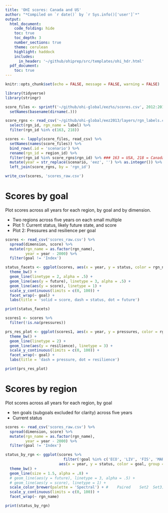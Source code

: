 ```yaml
---
title: 'OHI scores: Canada and US'
author: "*Compiled on `r date()` by `r Sys.info()['user']`*"
output: 
  html_document:
    code_folding: hide
    toc: true
    toc_depth: 3
    number_sections: true
    theme: cerulean
    highlight: haddock
    includes: 
      in_header: '~/github/ohiprep/src/templates/ohi_hdr.html'
  pdf_document:
    toc: true
---
```


```r
knitr::opts_chunk$set(echo = FALSE, message = FALSE, warning = FALSE)

library(tidyverse)
library(stringr)


```

``` r

score_files <- sprintf('~/github/ohi-global/eez%s/scores.csv', 2012:2016) %>%
  setNames(basename(dirname(.)))

score_rgns <- read_csv('~/github/ohi-global/eez2013/layers/rgn_labels.csv') %>%
  select(rgn_id, rgn_name = label) %>%
  filter(rgn_id %in% c(163, 218))

scores <- lapply(score_files, read_csv) %>%
  setNames(names(score_files)) %>%
  bind_rows(.id = 'scenario') %>%
  rename(rgn_id = region_id) %>%
  filter(rgn_id %in% score_rgns$rgn_id) %>% ### 163 = USA, 218 = Canada
  mutate(year = str_replace(scenario, 'eez', '') %>% as.integer()) %>%
  left_join(score_rgns, by = 'rgn_id')

write_csv(scores, 'scores_raw.csv')

```

# Scores by goal

Plot scores across all years for each region, by goal and by dimension.  

* Two regions across five years on each small multiple
* Plot 1: Current status, likely future state, and score
* Plot 2: Pressures and resilience per goal

``` r

scores <- read_csv('scores_raw.csv') %>%
  spread(dimension, score) %>%
  mutate(rgn_name = as.factor(rgn_name),
         year = year - 2000) %>%
  filter(goal != 'Index')

status_facets <- ggplot(scores, aes(x = year, y = status, color = rgn_name, group = rgn_name)) +
  theme_bw() +
  geom_line(linetype = 2, alpha = .5) +
  geom_line(aes(y = future), linetype = 3, alpha = .5) +
  geom_line(aes(y = score), linetype = 1) +
  scale_y_continuous(limits = c(0, 100)) +
  facet_wrap(~ goal) + 
  labs(title = 'solid = score, dash = status, dot = future')

print(status_facets)
```


``` r

scores1 <- scores %>%
  filter(!is.na(pressures))

prs_res_plot <- ggplot(scores1, aes(x = year, y = pressures, color = rgn_name, group = rgn_name)) +
  theme_bw() +
  geom_line(linetype = 2) +
  geom_line(aes(y = resilience), linetype = 3) +
  scale_y_continuous(limits = c(0, 100)) +
  facet_wrap(~ goal) + 
  labs(title = 'dash = pressure, dot = resilience')

print(prs_res_plot)
```

# Scores by region

Plot scores across all years for each region, by goal  

* ten goals (subgoals excluded for clarity) across five years
* Current status

``` r

scores <- read_csv('scores_raw.csv') %>%
  spread(dimension, score) %>%
  mutate(rgn_name = as.factor(rgn_name),
         year = year - 2000) %>%
  filter(goal != 'Index')

status_by_rgn <- ggplot(scores %>%
                          filter(!goal %in% c('ECO', 'LIV', 'FIS', 'MAR', 'SPP', 'HAB', 'LSP', 'ICO')), 
                        aes(x = year, y = status, color = goal, group = goal)) +
  theme_bw() +
  geom_line(size = 1.5, alpha = .8) +
  # geom_line(aes(y = future), linetype = 3, alpha = .5) +
  # geom_line(aes(y = score), linetype = 1) +
  scale_color_brewer(palette = 'Spectral') + #    Paired    Set2  Set3)
  scale_y_continuous(limits = c(0, 100)) +
  facet_wrap(~ rgn_name)

print(status_by_rgn)

```

